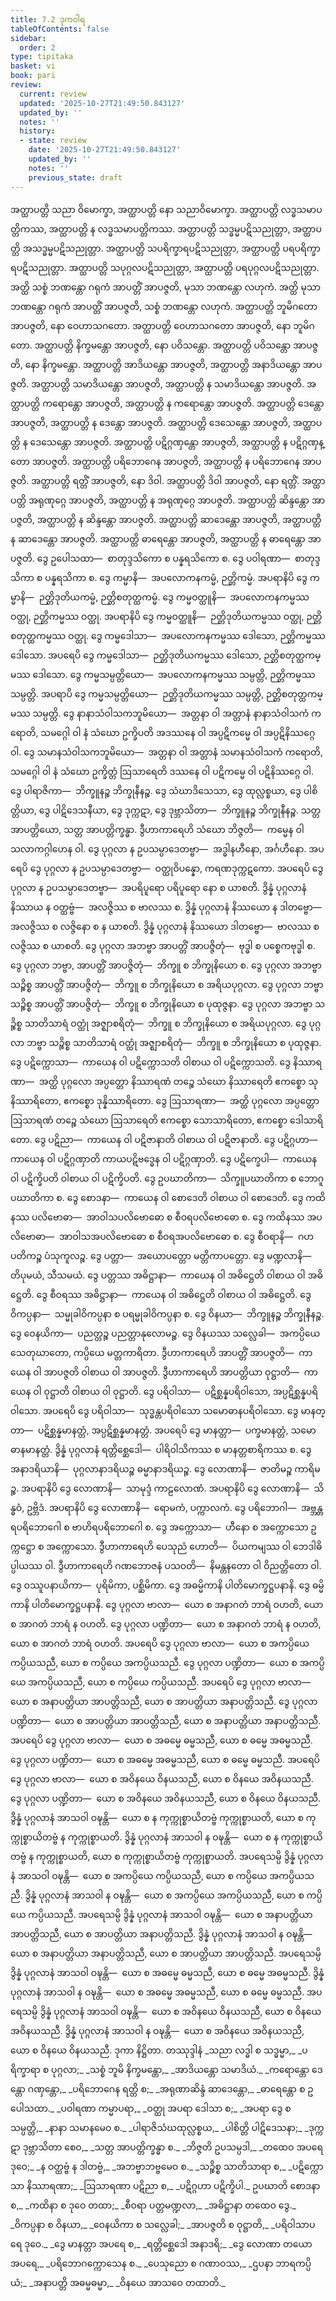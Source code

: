 ```yaml
---
title: 7.2 ဒုကဝါရ
tableOfContents: false
sidebar:
  order: 2
type: tipitaka
basket: vi
book: pari
review:
  current: review
  updated: '2025-10-27T21:49:50.843127'
  updated_by: ''
  notes: ''
  history:
  - state: review
    date: '2025-10-27T21:49:50.843127'
    updated_by: ''
    notes: ''
    previous_state: draft
---
```



<ReviewStatus review={frontmatter.review} showDetails={true} />

<HypothesisAnnotation frontmatter={frontmatter} />

<DynamicBreadcrumb />

<Division number="322" book="pari" e="ch" v="5" p="212">

<Paragraph number="1446" book="pari">
အတ္ထာပတ္တိ သညာ ဝိမောက္ခာ, အတ္ထာပတ္တိ နော သညာဝိမောက္ခာ. အတ္ထာပတ္တိ လဒ္ဓသမာပတ္တိကဿ, အတ္ထာပတ္တိ န လဒ္ဓသမာပတ္တိကဿ. အတ္ထာပတ္တိ သဒ္ဓမ္မပဋိသညုတ္တာ, အတ္ထာပတ္တိ အသဒ္ဓမ္မပဋိသညုတ္တာ. အတ္ထာပတ္တိ သပရိက္ခာရပဋိသညုတ္တာ, အတ္ထာပတ္တိ ပရပရိက္ခာရပဋိသညုတ္တာ. အတ္ထာပတ္တိ သပုဂ္ဂလပဋိသညုတ္တာ, အတ္ထာပတ္တိ ပရပုဂ္ဂလပဋိသညုတ္တာ. အတ္ထိ သစ္စံ ဘဏန္တော ဂရုကံ အာပတ္တိံ အာပဇ္ဇတိ, မုသာ ဘဏန္တော လဟုကံ. အတ္ထိ မုသာ ဘဏန္တော ဂရုကံ အာပတ္တိံ အာပဇ္ဇတိ, သစ္စံ ဘဏန္တော လဟုကံ. အတ္ထာပတ္တိ ဘူမိဂတော အာပဇ္ဇတိ, နော ဝေဟာသဂတော. အတ္ထာပတ္တိ ဝေဟာသဂတော အာပဇ္ဇတိ, နော ဘူမိဂတော. အတ္ထာပတ္တိ နိက္ခမန္တော အာပဇ္ဇတိ, နော ပဝိသန္တော. အတ္ထာပတ္တိ ပဝိသန္တော အာပဇ္ဇတိ, နော နိက္ခမန္တော. အတ္ထာပတ္တိ အာဒိယန္တော အာပဇ္ဇတိ, အတ္ထာပတ္တိ အနာဒိယန္တော အာပဇ္ဇတိ. အတ္ထာပတ္တိ သမာဒိယန္တော အာပဇ္ဇတိ, အတ္ထာပတ္တိ န သမာဒိယန္တော အာပဇ္ဇတိ. အတ္ထာပတ္တိ ကရောန္တော အာပဇ္ဇတိ, အတ္ထာပတ္တိ န ကရောန္တော အာပဇ္ဇတိ. အတ္ထာပတ္တိ ဒေန္တော အာပဇ္ဇတိ, အတ္ထာပတ္တိ န ဒေန္တော အာပဇ္ဇတိ. အတ္ထာပတ္တိ ဒေသေန္တော အာပဇ္ဇတိ, အတ္ထာပတ္တိ န ဒေသေန္တော အာပဇ္ဇတိ. အတ္ထာပတ္တိ ပဋိဂ္ဂဏှန္တော အာပဇ္ဇတိ, အတ္ထာပတ္တိ န ပဋိဂ္ဂဏှန္တော အာပဇ္ဇတိ. အတ္ထာပတ္တိ ပရိဘောဂေန အာပဇ္ဇတိ, အတ္ထာပတ္တိ န ပရိဘောဂေန အာပဇ္ဇတိ. အတ္ထာပတ္တိ ရတ္တိံ အာပဇ္ဇတိ, နော ဒိဝါ. အတ္ထာပတ္တိ ဒိဝါ အာပဇ္ဇတိ, နော ရတ္တိံ. အတ္ထာပတ္တိ အရုဏုဂ္ဂေ အာပဇ္ဇတိ, အတ္ထာပတ္တိ န အရုဏုဂ္ဂေ အာပဇ္ဇတိ. အတ္ထာပတ္တိ ဆိန္ဒန္တော အာပဇ္ဇတိ, အတ္ထာပတ္တိ န ဆိန္ဒန္တော အာပဇ္ဇတိ. အတ္ထာပတ္တိ ဆာဒေန္တော အာပဇ္ဇတိ, အတ္ထာပတ္တိ န ဆာဒေန္တော အာပဇ္ဇတိ. အတ္ထာပတ္တိ ဓာရေန္တော အာပဇ္ဇတိ, အတ္ထာပတ္တိ န ဓာရေန္တော အာပဇ္ဇတိ.
</Paragraph>

<Paragraph number="1447" book="pari">
ဒွေ ဥပေါသထာ—  စာတုဒ္ဒသိကော စ ပန္နရသိကော စ. ဒွေ ပဝါရဏာ—  စာတုဒ္ဒသိကာ စ ပန္နရသိကာ စ. ဒွေ ကမ္မာနိ—  အပလောကနကမ္မံ, ဉတ္တိကမ္မံ. အပရာနိပိ ဒွေ ကမ္မာနိ—  ဉတ္တိဒုတိယကမ္မံ, ဉတ္တိစတုတ္ထကမ္မံ. ဒွေ ကမ္မဝတ္ထူနိ—  အပလောကနကမ္မဿ ဝတ္ထု, ဉတ္တိကမ္မဿ ဝတ္ထု. အပရာနိပိ ဒွေ ကမ္မဝတ္ထူနိ—  ဉတ္တိဒုတိယကမ္မဿ ဝတ္ထု, ဉတ္တိစတုတ္ထကမ္မဿ ဝတ္ထု. ဒွေ ကမ္မဒေါသာ—  အပလောကနကမ္မဿ ဒေါသော, ဉတ္တိကမ္မဿ ဒေါသော. အပရေပိ ဒွေ ကမ္မဒေါသာ—  ဉတ္တိဒုတိယကမ္မဿ ဒေါသော, ဉတ္တိစတုတ္ထကမ္မဿ ဒေါသော. ဒွေ ကမ္မသမ္ပတ္တိယော—  အပလောကနကမ္မဿ သမ္ပတ္တိ, ဉတ္တိကမ္မဿ သမ္ပတ္တိ. အပရာပိ ဒွေ ကမ္မသမ္ပတ္တိယော—  ဉတ္တိဒုတိယကမ္မဿ သမ္ပတ္တိ, ဉတ္တိစတုတ္ထကမ္မဿ သမ္ပတ္တိ. ဒွေ နာနာသံဝါသကဘူမိယော—  အတ္တနာ ဝါ အတ္တာနံ နာနာသံဝါသကံ ကရောတိ, သမဂ္ဂေါ ဝါ နံ သံဃော ဥက္ခိပတိ အဒဿနေ ဝါ အပ္ပဋိကမ္မေ ဝါ အပ္ပဋိနိဿဂ္ဂေ ဝါ. ဒွေ သမာနသံဝါသကဘူမိယော—  အတ္တနာ ဝါ အတ္တာနံ သမာနသံဝါသကံ ကရောတိ, သမဂ္ဂေါ ဝါ နံ သံဃော ဥက္ခိတ္တံ ဩသာရေတိ ဒဿနေ ဝါ ပဋိကမ္မေ ဝါ ပဋိနိဿဂ္ဂေ ဝါ. ဒွေ ပါရာဇိကာ—  ဘိက္ခူနဉ္စ ဘိက္ခုနီနဉ္စ. ဒွေ သံဃာဒိသေသာ, ဒွေ ထုလ္လစ္စယာ, ဒွေ ပါစိတ္တိယာ, ဒွေ ပါဋိဒေသနီယာ, ဒွေ ဒုက္ကဋာ, ဒွေ ဒုဗ္ဘာသိတာ—  ဘိက္ခူနဉ္စ ဘိက္ခုနီနဉ္စ. သတ္တ အာပတ္တိယော, သတ္တ အာပတ္တိက္ခန္ဓာ. ဒွီဟာကာရေဟိ သံဃော ဘိဇ္ဇတိ—  ကမ္မေန ဝါ သလာကဂ္ဂါဟေန ဝါ.
</Paragraph>

<Paragraph number="1448" book="pari">
ဒွေ ပုဂ္ဂလာ န ဥပသမ္ပာဒေတဗ္ဗာ—  အဒ္ဓါနဟီနော, အင်္ဂဟီနော. အပရေပိ ဒွေ ပုဂ္ဂလာ န ဥပသမ္ပာဒေတဗ္ဗာ—  ဝတ္ထုဝိပန္နော, ကရဏဒုက္ကဋကော. အပရေပိ ဒွေ ပုဂ္ဂလာ န ဥပသမ္ပာဒေတဗ္ဗာ—  အပရိပူရော ပရိပူရော နော စ ယာစတိ. ဒွိန္နံ ပုဂ္ဂလာနံ နိဿာယ န ဝတ္ထဗ္ဗံ—  အလဇ္ဇိဿ စ ဗာလဿ စ. ဒွိန္နံ ပုဂ္ဂလာနံ နိဿယော န ဒါတဗ္ဗော—  အလဇ္ဇိဿ စ လဇ္ဇိနော စ န ယာစတိ. ဒွိန္နံ ပုဂ္ဂလာနံ နိဿယော ဒါတဗ္ဗော—  ဗာလဿ စ လဇ္ဇိဿ စ ယာစတိ. ဒွေ ပုဂ္ဂလာ အဘဗ္ဗာ အာပတ္တိံ အာပဇ္ဇိတုံ—  ဗုဒ္ဓါ စ ပစ္စေကဗုဒ္ဓါ စ. ဒွေ ပုဂ္ဂလာ ဘဗ္ဗာ, အာပတ္တိံ အာပဇ္ဇိတုံ—  ဘိက္ခူ စ ဘိက္ခုနိယော စ. ဒွေ ပုဂ္ဂလာ အဘဗ္ဗာ သဉ္စိစ္စ အာပတ္တိံ အာပဇ္ဇိတုံ—  ဘိက္ခူ စ ဘိက္ခုနိယော စ အရိယပုဂ္ဂလာ. ဒွေ ပုဂ္ဂလာ ဘဗ္ဗာ သဉ္စိစ္စ အာပတ္တိံ အာပဇ္ဇိတုံ—  ဘိက္ခူ စ ဘိက္ခုနိယော စ ပုထုဇ္ဇနာ. ဒွေ ပုဂ္ဂလာ အဘဗ္ဗာ သဉ္စိစ္စ သာတိသာရံ ဝတ္ထုံ အဇ္ဈာစရိတုံ—  ဘိက္ခူ စ ဘိက္ခုနိယော စ အရိယပုဂ္ဂလာ. ဒွေ ပုဂ္ဂလာ ဘဗ္ဗာ သဉ္စိစ္စ သာတိသာရံ ဝတ္ထုံ အဇ္ဈာစရိတုံ—  ဘိက္ခူ စ ဘိက္ခုနိယော စ ပုထုဇ္ဇနာ.
</Paragraph>

<Paragraph number="1449" book="pari">
ဒွေ ပဋိက္ကောသာ—  ကာယေန ဝါ ပဋိက္ကောသတိ ဝါစာယ ဝါ ပဋိက္ကောသတိ. ဒွေ နိဿာရဏာ—  အတ္ထိ ပုဂ္ဂလော အပ္ပတ္တော နိဿာရဏံ တဉ္စေ သံဃော နိဿာရေတိ ဧကစ္စော သုနိဿာရိတော, ဧကစ္စော ဒုန္နိဿာရိတော. ဒွေ ဩသာရဏာ—  အတ္ထိ ပုဂ္ဂလော အပ္ပတ္တော ဩသာရဏံ တဉ္စေ သံဃော ဩသာရေတိ ဧကစ္စော သောသာရိတော, ဧကစ္စော ဒေါသာရိတော. ဒွေ ပဋိညာ—  ကာယေန ဝါ ပဋိဇာနာတိ ဝါစာယ ဝါ ပဋိဇာနာတိ. ဒွေ ပဋိဂ္ဂဟာ—  ကာယေန ဝါ ပဋိဂ္ဂဏှာတိ ကာယပဋိဗဒ္ဓေန ဝါ ပဋိဂ္ဂဏှာတိ. ဒွေ ပဋိက္ခေပါ—  ကာယေန ဝါ ပဋိက္ခိပတိ ဝါစာယ ဝါ ပဋိက္ခိပတိ. ဒွေ ဥပဃာတိကာ—  သိက္ခူပဃာတိကာ စ ဘောဂူပဃာတိကာ စ. ဒွေ စောဒနာ—  ကာယေန ဝါ စောဒေတိ ဝါစာယ ဝါ စောဒေတိ. ဒွေ ကထိနဿ ပလိဗောဓာ—  အာဝါသပလိဗောဓော စ စီဝရပလိဗောဓော စ. ဒွေ ကထိနဿ အပလိဗောဓာ—  အာဝါသအပလိဗောဓော စ စီဝရအပလိဗောဓော စ. ဒွေ စီဝရာနိ—  ဂဟပတိကဉ္စ ပံသုကူလဉ္စ. ဒွေ ပတ္တာ—  အယောပတ္တော မတ္တိကာပတ္တော. ဒွေ မဏ္ဍလာနိ—  တိပုမယံ, သီသမယံ. ဒွေ ပတ္တဿ အဓိဋ္ဌာနာ—  ကာယေန ဝါ အဓိဋ္ဌေတိ ဝါစာယ ဝါ အဓိဋ္ဌေတိ. ဒွေ စီဝရဿ အဓိဋ္ဌာနာ—  ကာယေန ဝါ အဓိဋ္ဌေတိ ဝါစာယ ဝါ အဓိဋ္ဌေတိ. ဒွေ ဝိကပ္ပနာ—  သမ္မုခါဝိကပ္ပနာ စ ပရမ္မုခါဝိကပ္ပနာ စ. ဒွေ ဝိနယာ—  ဘိက္ခူနဉ္စ ဘိက္ခုနီနဉ္စ. ဒွေ ဝေနယိကာ—  ပညတ္တဉ္စ ပညတ္တာနုလောမဉ္စ. ဒွေ ဝိနယဿ သလ္လေခါ—  အကပ္ပိယေ သေတုဃာတော, ကပ္ပိယေ မတ္တကာရိတာ. ဒွီဟာကာရေဟိ အာပတ္တိံ အာပဇ္ဇတိ—  ကာယေန ဝါ အာပဇ္ဇတိ ဝါစာယ ဝါ အာပဇ္ဇတိ. ဒွီဟာကာရေဟိ အာပတ္တိယာ ဝုဋ္ဌာတိ—  ကာယေန ဝါ ဝုဋ္ဌာတိ ဝါစာယ ဝါ ဝုဋ္ဌာတိ. ဒွေ ပရိဝါသာ—  ပဋိစ္ဆန္နပရိဝါသော, အပ္ပဋိစ္ဆန္နပရိဝါသော. အပရေပိ ဒွေ ပရိဝါသာ—  သုဒ္ဓန္တပရိဝါသော သမောဓာနပရိဝါသော. ဒွေ မာနတ္တာ—  ပဋိစ္ဆန္နမာနတ္တံ, အပ္ပဋိစ္ဆန္နမာနတ္တံ. အပရေပိ ဒွေ မာနတ္တာ—  ပက္ခမာနတ္တံ, သမောဓာနမာနတ္တံ. ဒွိန္နံ ပုဂ္ဂလာနံ ရတ္တိစ္ဆေဒေါ—  ပါရိဝါသိကဿ စ မာနတ္တစာရိကဿ စ. ဒွေ အနာဒရိယာနိ—  ပုဂ္ဂလာနာဒရိယဉ္စ ဓမ္မာနာဒရိယဉ္စ. ဒွေ လောဏာနိ—  ဇာတိမဉ္စ ကာရိမဉ္စ. အပရာနိပိ ဒွေ လောဏာနိ—  သာမုဒ္ဒံ ကာဠလောဏံ. အပရာနိပိ ဒွေ လောဏာနိ—  သိန္ဓဝံ, ဥဗ္ဘိဒံ. အပရာနိပိ ဒွေ လောဏာနိ—  ရောမကံ, ပက္ကာလကံ. ဒွေ ပရိဘောဂါ—  အဗ္ဘန္တရပရိဘောဂေါ စ ဗာဟိရပရိဘောဂေါ စ. ဒွေ အက္ကောသာ—  ဟီနော စ အက္ကောသော ဥက္ကဋ္ဌော စ အက္ကောသော. ဒွီဟာကာရေဟိ ပေသုညံ ဟောတိ—  ပိယကမျဿ ဝါ ဘေဒါဓိပ္ပါယဿ ဝါ. ဒွီဟာကာရေဟိ ဂဏဘောဇနံ ပသဝတိ—  နိမန္တနတော ဝါ ဝိညတ္တိတော ဝါ. ဒွေ ဝဿူပနာယိကာ—  ပုရိမိကာ, ပစ္ဆိမိကာ. ဒွေ အဓမ္မိကာနိ ပါတိမောက္ခဋ္ဌပနာနိ. ဒွေ ဓမ္မိကာနိ ပါတိမောက္ခဋ္ဌပနာနိ.
</Paragraph>

<Paragraph number="1450" book="pari">
ဒွေ ပုဂ္ဂလာ ဗာလာ—  ယော စ အနာဂတံ ဘာရံ ဝဟတိ, ယော စ အာဂတံ ဘာရံ န ဝဟတိ. ဒွေ ပုဂ္ဂလာ ပဏ္ဍိတာ—  ယော စ အနာဂတံ ဘာရံ န ဝဟတိ, ယော စ အာဂတံ ဘာရံ ဝဟတိ. အပရေပိ ဒွေ ပုဂ္ဂလာ ဗာလာ—  ယော စ အကပ္ပိယေ ကပ္ပိယသညီ, ယော စ ကပ္ပိယေ အကပ္ပိယသညီ. ဒွေ ပုဂ္ဂလာ ပဏ္ဍိတာ—  ယော စ အကပ္ပိယေ အကပ္ပိယသညီ, ယော စ ကပ္ပိယေ ကပ္ပိယသညီ. အပရေပိ ဒွေ ပုဂ္ဂလာ ဗာလာ—  ယော စ အနာပတ္တိယာ အာပတ္တိသညီ, ယော စ အာပတ္တိယာ အနာပတ္တိသညီ. ဒွေ ပုဂ္ဂလာ ပဏ္ဍိတာ—  ယော စ အာပတ္တိယာ အာပတ္တိသညီ, ယော စ အနာပတ္တိယာ အနာပတ္တိသညီ. အပရေပိ ဒွေ ပုဂ္ဂလာ ဗာလာ—  ယော စ အဓမ္မေ ဓမ္မသညီ, ယော စ ဓမ္မေ အဓမ္မသညီ. ဒွေ ပုဂ္ဂလာ ပဏ္ဍိတာ—  ယော စ အဓမ္မေ အဓမ္မသညီ, ယော စ ဓမ္မေ ဓမ္မသညီ. အပရေပိ ဒွေ ပုဂ္ဂလာ ဗာလာ—  ယော စ အဝိနယေ ဝိနယသညီ, ယော စ ဝိနယေ အဝိနယသညီ. ဒွေ ပုဂ္ဂလာ ပဏ္ဍိတာ—  ယော စ အဝိနယေ အဝိနယသညီ, ယော စ ဝိနယေ ဝိနယသညီ.
</Paragraph>

<Paragraph number="1451" book="pari">
ဒွိန္နံ ပုဂ္ဂလာနံ အာသဝါ ဝဍ္ဎန္တိ—  ယော စ န ကုက္ကုစ္စာယိတဗ္ဗံ ကုက္ကုစ္စာယတိ, ယော စ ကုက္ကုစ္စာယိတဗ္ဗံ န ကုက္ကုစ္စာယတိ. ဒွိန္နံ ပုဂ္ဂလာနံ အာသဝါ န ဝဍ္ဎန္တိ—  ယော စ န ကုက္ကုစ္စာယိတဗ္ဗံ န ကုက္ကုစ္စာယတိ, ယော စ ကုက္ကုစ္စာယိတဗ္ဗံ ကုက္ကုစ္စာယတိ. အပရေသမ္ပိ ဒွိန္နံ ပုဂ္ဂလာနံ အာသဝါ ဝဍ္ဎန္တိ—  ယော စ အကပ္ပိယေ ကပ္ပိယသညီ, ယော စ ကပ္ပိယေ အကပ္ပိယသညီ. ဒွိန္နံ ပုဂ္ဂလာနံ အာသဝါ န ဝဍ္ဎန္တိ—  ယော စ အကပ္ပိယေ အကပ္ပိယသညီ, ယော စ ကပ္ပိယေ ကပ္ပိယသညီ. အပရေသမ္ပိ ဒွိန္နံ ပုဂ္ဂလာနံ အာသဝါ ဝဍ္ဎန္တိ—  ယော စ အနာပတ္တိယာ အာပတ္တိသညီ, ယော စ အာပတ္တိယာ အနာပတ္တိသညီ. ဒွိန္နံ ပုဂ္ဂလာနံ အာသဝါ န ဝဍ္ဎန္တိ—  ယော စ အနာပတ္တိယာ အနာပတ္တိသညီ, ယော စ အာပတ္တိယာ အာပတ္တိသညီ. အပရေသမ္ပိ ဒွိန္နံ ပုဂ္ဂလာနံ အာသဝါ ဝဍ္ဎန္တိ—  ယော စ အဓမ္မေ ဓမ္မသညီ, ယော စ ဓမ္မေ အဓမ္မသညီ. ဒွိန္နံ ပုဂ္ဂလာနံ အာသဝါ န ဝဍ္ဎန္တိ—  ယော စ အဓမ္မေ အဓမ္မသညီ, ယော စ ဓမ္မေ ဓမ္မသညီ. အပရေသမ္ပိ ဒွိန္နံ ပုဂ္ဂလာနံ အာသဝါ ဝဍ္ဎန္တိ—  ယော စ အဝိနယေ ဝိနယသညီ, ယော စ ဝိနယေ အဝိနယသညီ. ဒွိန္နံ ပုဂ္ဂလာနံ အာသဝါ န ဝဍ္ဎန္တိ—  ယော စ အဝိနယေ အဝိနယသညီ, ယော စ ဝိနယေ ဝိနယသညီ.

</Paragraph>
</Division>

<Paragraph number="1452" type="center" book="pari">
ဒုကာ နိဋ္ဌိတာ.



</Paragraph>

<Paragraph number="1453" type="center" book="pari">
တဿုဒ္ဒါနံ


</Paragraph>

<Paragraph number="1454" type="verses" book="pari">
_သညာ လဒ္ဓါ စ သဒ္ဓမ္မာ,_  
_ပရိက္ခာရာ စ ပုဂ္ဂလာ;_  
_သစ္စံ ဘူမိ နိက္ခမန္တော,_  
_အာဒိယန္တော သမာဒိယံ._  

</Paragraph>

<Paragraph number="1455" type="verses" book="pari">
_ကရောန္တော ဒေန္တော ဂဏှန္တော,_  
_ပရိဘောဂေန ရတ္တိ စ;_  
_အရုဏာဆိန္ဒံ ဆာဒေန္တော,_  
_ဓာရေန္တော စ ဥပေါသထာ._  

</Paragraph>

<Paragraph number="1456" type="verses" book="pari">
_ပဝါရဏာ ကမ္မာပရာ,_  
_ဝတ္ထု အပရာ ဒေါသာ စ;_  
_အပရာ ဒွေ စ သမ္ပတ္တိ,_  
_နာနာ သမာနမေဝ စ._  

</Paragraph>

<Paragraph number="1457" type="verses" book="pari">
_ပါရာဇိသံဃထုလ္လစ္စယ,_  
_ပါစိတ္တိ ပါဋိဒေသနာ;_  
_ဒုက္ကဋာ ဒုဗ္ဘာသိတာ စေဝ,_  
_သတ္တ အာပတ္တိက္ခန္ဓာ စ._  

</Paragraph>

<Paragraph number="1458" type="verses" book="pari">
_ဘိဇ္ဇတိ ဥပသမ္ပဒါ,_  
_တထေဝ အပရေ ဒုဝေ;_  
_န ဝတ္ထဗ္ဗံ န ဒါတဗ္ဗံ,_  
_အဘဗ္ဗာဘဗ္ဗမေဝ စ._  

</Paragraph>

<Paragraph number="1459" type="verses" book="pari">
_သဉ္စိစ္စ သာတိသာရာ စ,_  
_ပဋိက္ကောသာ နိဿာရဏာ;_  
_ဩသာရဏာ ပဋိညာ စ,_  
_ပဋိဂ္ဂဟာ ပဋိက္ခိပါ._  

</Paragraph>

<Paragraph number="1460" type="verses" book="pari">
ဥပဃာတိ စောဒနာ စ,_  
_ကထိနာ စ ဒုဝေ တထာ;_  
_စီဝရာ ပတ္တမဏ္ဍလာ,_  
_အဓိဋ္ဌာနာ တထေဝ ဒွေ._  

</Paragraph>

<Paragraph number="1461" type="verses" book="pari">
_ဝိကပ္ပနာ စ ဝိနယာ,_  
_ဝေနယိကာ စ သလ္လေခါ;_  
_အာပဇ္ဇတိ စ ဝုဋ္ဌာတိ,_  
_ပရိဝါသာပရေ ဒုဝေ._  

</Paragraph>

<Paragraph number="1462" type="verses" book="pari">
_ဒွေ မာနတ္တာ အပရေ စ,_  
_ရတ္တိစ္ဆေဒေါ အနာဒရိ;_  
_ဒွေ လောဏာ တယော အပရေ,_  
_ပရိဘောဂက္ကောသေန စ._  

</Paragraph>

<Paragraph number="1463" type="verses" book="pari">
_ပေသုညော စ ဂဏာဝဿ,_  
_ဌပနာ ဘာရကပ္ပိယံ;_  
_အနာပတ္တိ အဓမ္မဓမ္မာ,_  
_ဝိနယေ အာသဝေ တထာတိ._
</Paragraph>